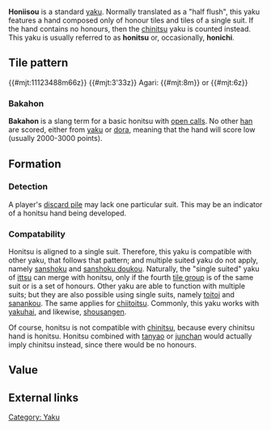 {{Infobox yaku
|type        = Yaku
|kanji       = 混一色
|english     = Half flush
|value       = 3 han<br>2 han (open)
|yakuSpeed   = Fast
|difficulty  = Easy
|yakuCombine = All standard yaku, except [[san shoku]] and [[san shoku doukou]].
|gameExample = * [http://tenhou.net/0/?log=2013122402gm-0009-7447-41811fff&tw=2&ts=7 Open honitsu]
* [http://tenhou.net/0/?log=2010050814gm-0009-0000-debfc0f3&tw=2&ts=12 Closed honitsu]
}}
'''Honiisou''' {{kana|混一色}} is a standard [[yaku]].  Normally translated as a "half flush", this yaku features a hand composed only of honour tiles and tiles of a single suit. If the hand contains no honours, then the [[chinitsu]] yaku is counted instead. This yaku is usually referred to as '''honitsu''' or, occasionally, '''honichi'''.

==Tile pattern==
{{#mjt:11123488m66z}} {{#mjt:3'33z}} Agari: {{#mjt:8m}} or {{#mjt:6z}}

=== Bakahon ===
'''Bakahon''' {{kana|バカホン}} is a slang term for a basic honitsu with [[naki|open calls]].  No other [[han]] are scored, either from [[yaku]] or [[dora]], meaning that the hand will score low (usually 2000-3000 points).

==Formation==

=== Detection ===

A player's [[discard pile]] may lack one particular suit.  This may be an indicator of a honitsu hand being developed.

=== Compatability ===
{{main|Yaku compatability}}

{{Yaku compatibility table|HON}}

Honitsu is aligned to a single suit.  Therefore, this yaku is compatible with other yaku, that follows that pattern; and multiple suited yaku do not apply, namely [[sanshoku]] and [[sanshoku doukou]].  Naturally, the "single suited" yaku of [[ittsu]] can merge with honitsu, only if the fourth [[mentsu|tile group]] is of the same suit or is a set of honours.  Other yaku are able to function with multiple suits; but they are also possible using single suits, namely [[toitoi]] and [[sanankou]].  The same applies for [[chiitoitsu]].  Commonly, this yaku works with [[yakuhai]], and likewise, [[shousangen]].

Of course, honitsu is not compatible with [[chinitsu]], because every chinitsu hand is honitsu. Honitsu combined with [[tanyao]] or [[junchan]] would actually imply chinitsu instead, since there would be no honours. 

==Value==

==External links==
{{jpwiki|混一色}}

[[Category: Yaku]]

{{Navbox yaku}}